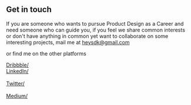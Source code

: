## Get in touch

If you are someone who wants to pursue Product Design as a Career and need someone who can guide you, if you feel we share common interests or don't have anything in common yet want to collaborate on some interesting projects, mail me at heysdk@gmail.com

or find me on the other platforms
 
[Dribbble/](https://dribbble.com/deesenapati)  <br>
[LinkedIn/](https://www.linkedin.com/in/dineshkumarsenapati/) <br>       
[Twitter/](https://twitter.com/deesenapati) <br>   
[Medium/](https://medium.com/@deesenapati) <br>
